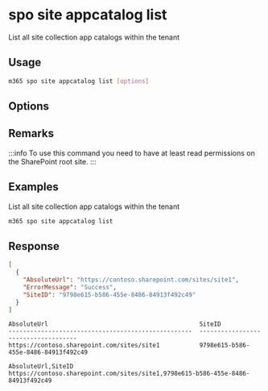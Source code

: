 
# spo site appcatalog list

List all site collection app catalogs within the tenant

## Usage

```sh
m365 spo site appcatalog list [options]
```

## Options

<Global />

## Remarks

:::info
To use this command you need to have at least read permissions on the SharePoint root site.
:::

## Examples

List all site collection app catalogs within the tenant

```sh
m365 spo site appcatalog list
```

## Response

<Tabs>
  <TabItem value="json" label="JSON">

  ```json
  [
    {
      "AbsoluteUrl": "https://contoso.sharepoint.com/sites/site1",
      "ErrorMessage": "Success",
      "SiteID": "9798e615-b586-455e-8486-84913f492c49"
    }
  ]
  ```

  </TabItem>
  <TabItem value="text" label="Text">

  ```text
  AbsoluteUrl                                          SiteID
  ---------------------------------------------------  ------------------------------------
  https://contoso.sharepoint.com/sites/site1           9798e615-b586-455e-8486-84913f492c49
  ```

  </TabItem>
  <TabItem value="csv" label="CSV">

  ```csv
  AbsoluteUrl,SiteID
  https://contoso.sharepoint.com/sites/site1,9798e615-b586-455e-8486-84913f492c49
  ```

  </TabItem>
</Tabs>
